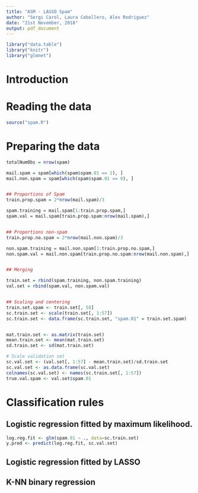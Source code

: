 ```yaml
---
title: "ASM - LASSO Spam"
author: "Sergi Carol, Laura Cebollero, Alex Rodriguez"
date: "21st November, 2018"
output: pdf_document
---
```


```r
library("data.table")
library("knitr")
library("glmnet")
```

# Introduction



# Reading the data
```r
source("spam.R")
```


# Preparing the data

```r
totalNumObs = nrow(spam)

mail.spam = spam[which(spam$spam.01 == 1), ]
mail.non.spam = spam[which(spam$spam.01 == 0), ]


## Proportions of Spam
train.prop.spam = 2*nrow(mail.spam)/3

spam.training = mail.spam[1:train.prop.spam,]
spam.val = mail.spam[train.prop.spam:nrow(mail.spam),]


## Proportions non-spam
train.prop.no.spam = 2*nrow(mail.non.spam)/3

non.spam.training = mail.non.spam[1:train.prop.no.spam,]
non.spam.val = mail.non.spam[train.prop.no.spam:nrow(mail.non.spam),]


## Merging

train.set = rbind(spam.training, non.spam.training)
val.set = rbind(spam.val, non.spam.val)


## Scaling and centering
train.set.spam <- train.set[, 58]
sc.train.set <- scale(train.set[, 1:57])
sc.train.set <- data.frame(sc.train.set, "spam.01" = train.set.spam)


mat.train.set <- as.matrix(train.set)
mean.train.set <- mean(mat.train.set)
sd.train.set <- sd(mat.train.set)

# Scale validation set
sc.val.set <- (val.set[, 1:57] - mean.train.set)/sd.train.set
sc.val.set <- as.data.frame(sc.val.set)
colnames(sc.val.set) <- names(sc.train.set[, 1:57])
true.val.spam <- val.set$spam.01

```

# Classification rules

## Logistic regression fitted by maximum likelihood.

```r
log.reg.fit <- glm(spam.01 ~ ., data=sc.train.set)
y.pred <- predict(log.reg.fit, sc.val.set)
```


## Logistic regression fitted by LASSO

## K-NN binary regression


<!-- For each rule, state the missclassifcation rate and so on.

Optional:  Compute the confussion table + ROC + AUC -->

